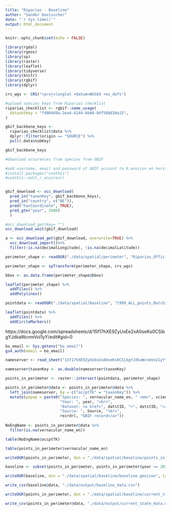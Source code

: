 ```yaml
---
title: "Riparias - Baseline"
author: "Sander Devisscher"
date: "`r Sys.time()`"
output: html_document
---
```


```r
knitr::opts_chunk$set(echo = FALSE)
```

```r
library(rgdal)
library(rgeos)
library(sp)
library(raster)
library(leaflet)
library(tidyverse)
library(knitr)
library(rgbif)
library(dplyr)

crs_wgs <- CRS("+proj=longlat +datum=WGS84 +no_defs")
```

```r
#upload species keys from Riparias checklist
riparias_checklist <- rgbif::name_usage(
  datasetKey = "fd004d9a-2ea4-4244-bb60-0df508d20a15", 
)

gbif_backbone_keys <- 
  riparias_checklist$data %>%
  dplyr::filter(origin == "SOURCE") %>%
  pull(.data$nubKey)

gbif_backbone_keys
```
```r
#download occurences from species from GBIF

#add username, email and password of GBIF account to R.environ en herstart Rstudio
#install.packages("usethis")
#usethis::edit_r_environ()


gbif_download <- occ_download(
  pred_in("taxonKey", gbif_backbone_keys),
  pred_in("country", c("BE")),
  pred("hasCoordinate", TRUE),
  pred_gte("year", 2000)
  )                              

#occ_download_get(key= "")
occ_download_wait(gbif_download)

a <- occ_download_get(gbif_download, overwrite=TRUE) %>%
  occ_download_import()%>%
  filter(!is.na(decimalLongitude), !is.na(decimalLatitude))
```

```r
perimeter_shape <- readOGR("./data/spatial/perimeter", "Riparias_Official_StudyArea", stringsAsFactors = FALSE)

perimeter_shape <- spTransform(perimeter_shape, crs_wgs)

bbox <- as.data.frame(perimeter_shape@bbox)
```

```r
leaflet(perimeter_shape) %>% 
  addTiles() %>% 
  addPolylines()
```

```r
pointdata <- readOGR("./data/spatial/baseline", "t999_ALL_points_Batch2_1_3_999", stringsAsFactors = FALSE)
```

```r
leaflet(pointdata) %>% 
  addTiles() %>% 
  addCircleMarkers()
```

https://docs.google.com/spreadsheets/d/15f17hXE9ZyUxEe2xA0seKs0CSibgYJdkaWcnmVoI1yY/edit#gid=0

```r
bo_email <- Sys.getenv("bo_email")
gs4_auth(email = bo_email)

nameserver <- read_sheet("15f17hXE9ZyUxEe2xA0seKs0CSibgYJdkaWcnmVoI1yY")

nameserver$taxonKey <- as.double(nameserver$taxonKey)
```

```r
points_in_perimeter <- raster::intersect(pointdata, perimeter_shape)

points_in_perimeter@data <- points_in_perimeter@data %>% 
  left_join(nameserver, by = c("accptTK" = "taxonKey")) %>% 
  mutate(popup = paste0("Species: ", vernacular_name_en, " <em>", scientific_name ,"</em><br>",
                        "Year: ", year, "<br>",
                        "Dataset: <a href=", datstID, ">", datstID, "</a><br>",
                        "Source: ", Source, "<br>",
                        recrdrl, "GBIF record</a>"))
  
NoEngName <- points_in_perimeter@data %>% 
  filter(is.na(vernacular_name_en))

table(NoEngName$accptTK)

table(points_in_perimeter$vernacular_name_en)

writeOGR(points_in_perimeter, dsn = "./data/spatial/baseline/points_in_perimeter.geojson", layer = "points_in_perimeter", driver = "GeoJSON", overwrite_layer = TRUE)
```

```r
baseline <- subset(points_in_perimeter, points_in_perimeter$year <= 2020)

writeOGR(baseline, dsn = "./data/spatial/baseline/baseline.geojson", layer = "baseline", driver = "GeoJSON", overwrite_layer = TRUE)

write_csv(baseline@data, "./data/output/baseline_data.csv")
```

```r
writeOGR(points_in_perimeter, dsn = "./data/spatial/baseline/current_state.geojson", layer = "current_state", driver = "GeoJSON", overwrite_layer = TRUE)

write_csv(points_in_perimeter@data, "./data/output/current_state_data.csv")
```





